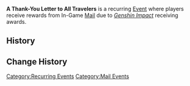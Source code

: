 '''A Thank-You Letter to All Travelers''' is a recurring [[Event]] where players receive rewards from In-Game [[Mail]] due to ''[[Genshin Impact]]'' receiving awards.

==History==
{{Event History Table}}

==Change History==
{{Change History|2.3}}

[[Category:Recurring Events]]
[[Category:Mail Events]]